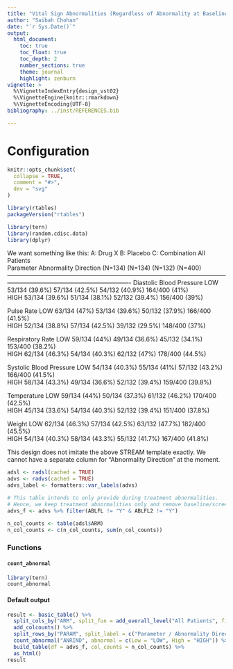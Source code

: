 ```yaml
---
title: "Vital Sign Abnormalities (Regardless of Abnormality at Baseline) (VST02_1)"
author: "Saibah Chohan"
date: "`r Sys.Date()`"
output:
  html_document:
    toc: true
    toc_float: true
    toc_depth: 2
    number_sections: true
    theme: journal
    highlight: zenburn
vignette: >
  %\VignetteIndexEntry{design_vst02}
  %\VignetteEngine{knitr::rmarkdown}
  %\VignetteEncoding{UTF-8}
bibliography: ../inst/REFERENCES.bib

---
```

Configuration
=============

```r
knitr::opts_chunk$set(
  collapse = TRUE,
  comment = "#>",
  dev = "svg"
)
```

```r
library(rtables)
packageVersion("rtables")

library(tern)
library(random.cdisc.data)
library(dplyr)
```

We want something like this:
                                                                   A: Drug X                   B: Placebo                 C: Combination                All Patients     
Parameter                       Abnormality Direction               (N=134)                      (N=134)                      (N=132)                      (N=400)       
-------------------------------------------------------------------------------------------------------------------------------------------------------------------------
Diastolic Blood Pressure                 LOW                    53/134 (39.6%)               57/134 (42.5%)               54/132 (40.9%)                164/400 (41%)    
                                        HIGH                    53/134 (39.6%)               51/134 (38.1%)               52/132 (39.4%)                156/400 (39%)    

Pulse Rate                               LOW                     63/134 (47%)                53/134 (39.6%)               50/132 (37.9%)               166/400 (41.5%)   
                                        HIGH                    52/134 (38.8%)               57/134 (42.5%)               39/132 (29.5%)                148/400 (37%)    

Respiratory Rate                         LOW                     59/134 (44%)                49/134 (36.6%)               45/132 (34.1%)               153/400 (38.2%)   
                                        HIGH                    62/134 (46.3%)               54/134 (40.3%)                62/132 (47%)                178/400 (44.5%)   

Systolic Blood Pressure                  LOW                    54/134 (40.3%)                55/134 (41%)                57/132 (43.2%)               166/400 (41.5%)   
                                        HIGH                    58/134 (43.3%)               49/134 (36.6%)               52/132 (39.4%)               159/400 (39.8%)   

Temperature                              LOW                     59/134 (44%)                50/134 (37.3%)               61/132 (46.2%)               170/400 (42.5%)   
                                        HIGH                    45/134 (33.6%)               54/134 (40.3%)               52/132 (39.4%)               151/400 (37.8%)   

Weight                                   LOW                    62/134 (46.3%)               57/134 (42.5%)               63/132 (47.7%)               182/400 (45.5%)   
                                        HIGH                    54/134 (40.3%)               58/134 (43.3%)               55/132 (41.7%)               167/400 (41.8%)   



This design does not imitate the above STREAM template exactly. We cannot have a separate column for "Abnormality Direction" at the moment. 


```r
adsl <- radsl(cached = TRUE)
advs <- radvs(cached = TRUE)
advs_label <- formatters::var_labels(advs)

# This table intends to only provide during treatment abnormalities.
# Hence, we keep treatment abnormalities only and remove baseline/screening abnormalities.
advs_f <- advs %>% filter(ABLFL != "Y" & ABLFL2 != "Y")

n_col_counts <- table(adsl$ARM)
n_col_counts <- c(n_col_counts, sum(n_col_counts))
```

### Functions 

#### `count_abnormal`

```r
library(tern)
count_abnormal
```

#### Default output

```r
result <- basic_table() %>%
  split_cols_by("ARM", split_fun = add_overall_level("All Patients", first = FALSE)) %>%
  add_colcounts() %>%
  split_rows_by("PARAM", split_label = c("Parameter / Abnormality Direction"), visible_label = TRUE) %>%
  count_abnormal("ANRIND", abnormal = c(Low = "LOW", High = "HIGH")) %>%
  build_table(df = advs_f, col_counts = n_col_counts) %>%
  as_html()
result
```
